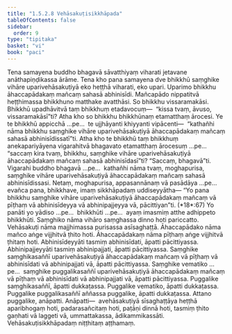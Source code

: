```yaml
---
title: "1.5.2.8 Vehāsakuṭisikkhāpada"
tableOfContents: false
sidebar:
  order: 9
type: "tipitaka"
basket: "vi"
book: "paci"
---
```



<DynamicBreadcrumb />

<Division number="129" book="paci">

<Paragraph number="443" book="paci">
Tena samayena buddho bhagavā sāvatthiyaṃ viharati jetavane anāthapiṇḍikassa ārāme. Tena kho pana samayena dve bhikkhū saṃghike vihāre uparivehāsakuṭiyā eko heṭṭhā viharati, eko upari. Uparimo bhikkhu āhaccapādakaṃ mañcaṃ sahasā abhinisīdi. Mañcapādo nippatitvā heṭṭhimassa bhikkhuno matthake avatthāsi. So bhikkhu vissaramakāsi. Bhikkhū upadhāvitvā taṃ bhikkhuṃ etadavocuṃ—  “kissa tvaṃ, āvuso, vissaramakāsī”ti? Atha kho so bhikkhu bhikkhūnaṃ etamatthaṃ ārocesi. Ye te bhikkhū appicchā …pe…  te ujjhāyanti khiyyanti vipācenti—  “kathañhi nāma bhikkhu saṃghike vihāre uparivehāsakuṭiyā āhaccapādakaṃ mañcaṃ sahasā abhinisīdissatī”ti.
</Paragraph>

<Paragraph number="444" book="paci">
Atha kho te bhikkhū taṃ bhikkhuṃ anekapariyāyena vigarahitvā bhagavato etamatthaṃ ārocesuṃ …pe…  “saccaṃ kira tvaṃ, bhikkhu, saṃghike vihāre uparivehāsakuṭiyā āhaccapādakaṃ mañcaṃ sahasā abhinisīdasī”ti? “Saccaṃ, bhagavā”ti. Vigarahi buddho bhagavā …pe…  kathañhi nāma tvaṃ, moghapurisa, saṃghike vihāre uparivehāsakuṭiyā āhaccapādakaṃ mañcaṃ sahasā abhinisīdissasi. Netaṃ, moghapurisa, appasannānaṃ vā pasādāya …pe…  evañca pana, bhikkhave, imaṃ sikkhāpadaṃ uddiseyyātha—
</Paragraph>

</Division>
<Division number="130" book="paci">

<Paragraph number="445" book="paci">
<Emphasis>“Yo pana bhikkhu saṃghike vihāre uparivehāsakuṭiyā āhaccapādakaṃ mañcaṃ vā pīṭhaṃ vā abhinisīdeyya vā abhinipajjeyya vā, pācittiyan”</Emphasis>ti. (*18*:<Emphasis>67</Emphasis>)
</Paragraph>

</Division>
<Division number="131" book="paci">

<Paragraph number="446" book="paci">
<Emphasis>Yo panā</Emphasis>ti yo yādiso …pe…  <Emphasis>bhikkhū</Emphasis>ti …pe…  ayaṃ imasmiṃ atthe adhippeto bhikkhūti.
</Paragraph>

<Paragraph number="447" book="paci">
<Emphasis>Saṃghiko</Emphasis> nāma vihāro saṃghassa dinno hoti pariccatto.
</Paragraph>

<Paragraph number="448" book="paci">
<Emphasis>Vehāsakuṭi</Emphasis> nāma majjhimassa purisassa asīsaghaṭṭā.
</Paragraph>

<Paragraph number="449" book="paci">
<Emphasis>Āhaccapādako</Emphasis> nāma <Emphasis>mañco</Emphasis> aṅge vijjhitvā ṭhito hoti.
</Paragraph>

<Paragraph number="450" book="paci">
<Emphasis>Āhaccapādakaṃ</Emphasis> nāma <Emphasis>pīṭhaṃ</Emphasis> aṅge vijjhitvā ṭhitaṃ hoti.
</Paragraph>

<Paragraph number="451" book="paci">
<Emphasis>Abhinisīdeyyā</Emphasis>ti tasmiṃ abhinisīdati, āpatti pācittiyassa.
</Paragraph>

<Paragraph number="452" book="paci">
<Emphasis>Abhinipajjeyyā</Emphasis>ti tasmiṃ abhinipajjati, āpatti pācittiyassa.
</Paragraph>

</Division>
<Division number="132" book="paci">

<Paragraph number="453" book="paci">
Saṃghike saṃghikasaññī uparivehāsakuṭiyā āhaccapādakaṃ mañcaṃ vā pīṭhaṃ vā abhinisīdati vā abhinipajjati vā, āpatti pācittiyassa. Saṃghike vematiko …pe…  saṃghike puggalikasaññī uparivehāsakuṭiyā āhaccapādakaṃ mañcaṃ vā pīṭhaṃ vā abhinisīdati vā abhinipajjati vā, āpatti pācittiyassa.
</Paragraph>

<Paragraph number="454" book="paci">
Puggalike saṃghikasaññī, āpatti dukkaṭassa. Puggalike vematiko, āpatti dukkaṭassa. Puggalike puggalikasaññī aññassa puggalike, āpatti dukkaṭassa. Attano puggalike, anāpatti.
</Paragraph>

</Division>
<Division number="133" book="paci">

<Paragraph number="455" book="paci">
Anāpatti—  avehāsakuṭiyā sīsaghaṭṭāya heṭṭhā aparibhogaṃ hoti, padarasañcitaṃ hoti, paṭāṇi dinnā hoti, tasmiṃ ṭhito gaṇhati vā laggeti vā, ummattakassa, ādikammikassāti.

</Paragraph>
</Division>

<Paragraph number="456" type="center" book="paci">
Vehāsakuṭisikkhāpadaṃ niṭṭhitaṃ aṭṭhamaṃ.
</Paragraph>